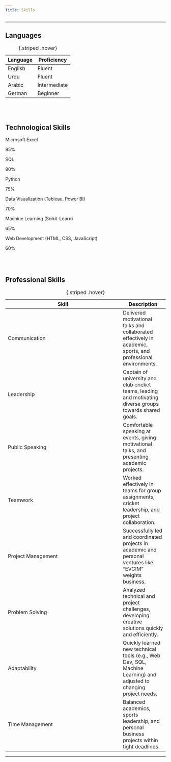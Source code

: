 ```yaml
---
title: Skills
---
```


---

## Languages

| Language             | Proficiency                  |
|----------------------|-------------------------------|
| English              | Fluent                        |
| Urdu                 | Fluent                        |
| Arabic               | Intermediate                  |
| German               | Beginner                      |

: {.striped .hover}

<br><br>

## Technological Skills

<p>Microsoft Excel</p>
<div class="container">
  <div class="skills excel">95%</div>
</div>

<p>SQL</p>
<div class="container">
  <div class="skills sql">80%</div>
</div>

<p>Python</p>
<div class="container">
  <div class="skills python">75%</div>
</div>

<p>Data Visualization (Tableau, Power BI)</p>
<div class="container">
  <div class="skills dataviz">70%</div>
</div>

<p>Machine Learning (Scikit-Learn)</p>
<div class="container">
  <div class="skills ml">65%</div>
</div>

<p>Web Development (HTML, CSS, JavaScript)</p>
<div class="container">
  <div class="skills webdev">60%</div>
</div>

<br><br>

## Professional Skills

| Skill                         | Description |
|--------------------------------|-------------|
| Communication                  | Delivered motivational talks and collaborated effectively in academic, sports, and professional environments. |
| Leadership                     | Captain of university and club cricket teams, leading and motivating diverse groups towards shared goals. |
| Public Speaking                | Comfortable speaking at events, giving motivational talks, and presenting academic projects. |
| Teamwork                       | Worked effectively in teams for group assignments, cricket leadership, and project collaboration. |
| Project Management             | Successfully led and coordinated projects in academic and personal ventures like "EVCIM" weights business. |
| Problem Solving                | Analyzed technical and project challenges, developing creative solutions quickly and efficiently. |
| Adaptability                   | Quickly learned new technical tools (e.g., Web Dev, SQL, Machine Learning) and adjusted to changing project needs. |
| Time Management                | Balanced academics, sports leadership, and personal business projects within tight deadlines.|

: {.striped .hover}

---

